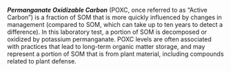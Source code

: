 ***Permanganate Oxidizable Carbon*** (POXC, once referred to as "Active Carbon")
is a fraction of SOM that is more quickly influenced by changes in management
(compared to SOM, which can take up to ten years to detect a difference). In
this laboratory test, a portion of SOM is decomposed or oxidized by potassium
permanganate. POXC levels are often associated with practices that lead to
long-term organic matter storage, and may represent a portion of SOM that is
from plant material, including compounds related to plant defense.